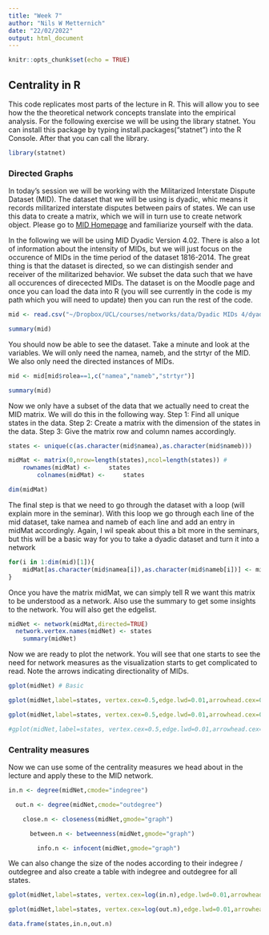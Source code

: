 ```yaml
---
title: "Week 7"
author: "Nils W Metternich"
date: "22/02/2022"
output: html_document
---
```


```r
knitr::opts_chunk$set(echo = TRUE)
```

## Centrality in R 

This code replicates most parts of the lecture in R. This will allow you to see how the the theoretical network concepts translate into the empirical analysis. For the following exercise we will be using the library statnet. You can install this package by typing install.packages("statnet") into the R Console. After that you can call the library.

```r
library(statnet)
```
### Directed Graphs
In today's session we will be working with the Militarized Interstate Dispute Dataset (MID). The dataset that we will be using is dyadic, whic means it records militarized interstate disputes between pairs of states. We can use this data to create a matrix, which we will in turn use to create network object. Please go to 
[MID Homepage](https://correlatesofwar.org/data-sets/MIDs "MID Homepage") and familiarize yourself with the data. 

In the following we will be using MID Dyadic Version 4.02. There is also a lot of information about the intensity of MIDs, but we will just focus on the occurence of MIDs in the time period of the dataset 1816-2014. The great thing is that the dataset is directed, so we can distingish sender and receiver of the militarized behavior. We subset the data such that we have all occurences of direcected MIDs. The dataset is on the Moodle page and once you can load the data into R (you will see currently in the code is my path which you will need to update) then you can run the rest of the code.


```r
mid <- read.csv("~/Dropbox/UCL/courses/networks/data/Dyadic MIDs 4/dyadic_mid_4.02.csv") #First we load the data. You will need to change the path to do this.

summary(mid)
```

You should now be able to see the dataset. Take a minute and look at the variables. We will only need the namea, nameb, and the strtyr of the MID. We also only need the directed instances of MIDs.

```r
mid <- mid[mid$rolea==1,c("namea","nameb","strtyr")]

summary(mid)
```

Now we only have a subset of the data that we actually need to creat the MID matrix. We will do this in the following way. Step 1: Find all unique states in the data. Step 2: Create a matrix with the dimension of the states in the data. Step 3: Give the matrix row and column names accordingly. 

```r
states <- unique(c(as.character(mid$namea),as.character(mid$nameb)))

midMat <- matrix(0,nrow=length(states),ncol=length(states)) # 
	rownames(midMat) <- 	states
		colnames(midMat) <- 	states

dim(midMat)
```		

The final step is that we need to go through the dataset with a loop (will explain more in the seminar). With this loop we go through each line of the mid dataset, take namea and nameb of each line and add an entry in midMat accordingly. Again, I wil speak about this a bit more in the seminars, but this will be a basic way for you to take a dyadic dataset and turn it into a network
```r
for(i in 1:dim(mid)[1]){
	midMat[as.character(mid$namea[i]),as.character(mid$nameb[i])] <- midMat[as.character(mid$namea[i]),as.character(mid$nameb[i])]+1
}

```

Once you have the matrix midMat, we can simply tell R we want this matrix to be understood as a network. Also use the summary to get some insights to the network. You will also get the edgelist.
```r
midNet <- network(midMat,directed=TRUE)
  network.vertex.names(midNet) <- states
    summary(midNet)
```

Now we are ready to plot the network. You will see that one starts to see the need for network measures as the visualization starts to get complicated to read. Note the arrows indicating directionality of MIDs.

```r
gplot(midNet) # Basic

gplot(midNet,label=states, vertex.cex=0.5,edge.lwd=0.01,arrowhead.cex=0.5,edge.col="grey",gmode="digraph") # with information

gplot(midNet,label=states, vertex.cex=0.5,edge.lwd=0.01,arrowhead.cex=0.5,edge.col="grey",gmode="digraph",mode="circle") # as a circle

#gplot(midNet,label=states, vertex.cex=0.5,edge.lwd=0.01,arrowhead.cex=0.5,edge.col="grey",gmode="digraph",mode="target") # based on target. Might take a minute to run this line, but it gives a better visualization than the ones above.

```

### Centrality measures

Now we can use some of the centrality measures we head about in the lecture and apply these to the MID network.


```r
in.n <- degree(midNet,cmode="indegree")

  out.n <- degree(midNet,cmode="outdegree")

    close.n <- closeness(midNet,gmode="graph")

      between.n <- betweenness(midNet,gmode="graph")

        info.n <- infocent(midNet,gmode="graph")

```


We can also change the size of the nodes according to their indegree / outdegree and also create a table with indegree and outdegree for all states.
```r
gplot(midNet,label=states, vertex.cex=log(in.n),edge.lwd=0.01,arrowhead.cex=0.5,edge.col="grey",gmode="digraph")

gplot(midNet,label=states, vertex.cex=log(out.n),edge.lwd=0.01,arrowhead.cex=0.5,edge.col="grey",gmode="digraph")

data.frame(states,in.n,out.n)
```





